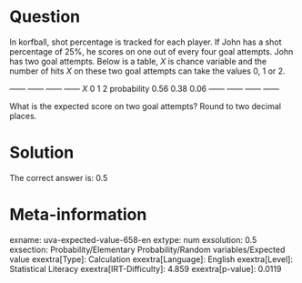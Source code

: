Question
========

In korfball, shot percentage is tracked for each player. If John has a shot percentage of 25%, he scores on one out of every four goal attempts. John has two goal attempts. Below is a table, *X* is chance variable and the number of hits *X* on these two goal attempts can take the values 0, 1 or 2.

  ------ ------ ------ ------ *X* 0 1 2 probability 0.56 0.38 0.06 ------ ------ ------ ------

What is the expected score on two goal attempts? Round to two decimal places.

Solution
========

The correct answer is: 0.5

Meta-information
================
exname: uva-expected-value-658-en
extype: num
exsolution: 0.5
exsection: Probability/Elementary Probability/Random variables/Expected value
exextra[Type]: Calculation
exextra[Language]: English
exextra[Level]: Statistical Literacy
exextra[IRT-Difficulty]: 4.859
exextra[p-value]: 0.0119
